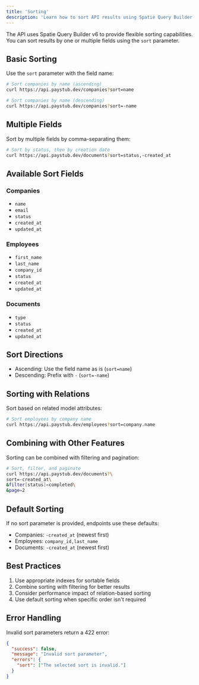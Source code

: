 ```yaml
---
title: 'Sorting'
description: 'Learn how to sort API results using Spatie Query Builder'
---
```


The API uses Spatie Query Builder v6 to provide flexible sorting capabilities. You can sort results by one or multiple fields using the `sort` parameter.

## Basic Sorting

Use the `sort` parameter with the field name:

```bash
# Sort companies by name (ascending)
curl https://api.paystub.dev/companies?sort=name

# Sort companies by name (descending)
curl https://api.paystub.dev/companies?sort=-name
```

## Multiple Fields

Sort by multiple fields by comma-separating them:

```bash
# Sort by status, then by creation date
curl https://api.paystub.dev/documents?sort=status,-created_at
```

## Available Sort Fields

### Companies
- `name`
- `email`
- `status`
- `created_at`
- `updated_at`

### Employees
- `first_name`
- `last_name`
- `company_id`
- `status`
- `created_at`
- `updated_at`

### Documents
- `type`
- `status`
- `created_at`
- `updated_at`

## Sort Directions

- Ascending: Use the field name as is (`sort=name`)
- Descending: Prefix with `-` (`sort=-name`)

## Sorting with Relations

Sort based on related model attributes:

```bash
# Sort employees by company name
curl https://api.paystub.dev/employees?sort=company.name
```

## Combining with Other Features

Sorting can be combined with filtering and pagination:

```bash
# Sort, filter, and paginate
curl https://api.paystub.dev/documents?\
sort=-created_at\
&filter[status]=completed\
&page=2
```

## Default Sorting

If no sort parameter is provided, endpoints use these defaults:

- Companies: `-created_at` (newest first)
- Employees: `company_id,last_name`
- Documents: `-created_at` (newest first)

## Best Practices

1. Use appropriate indexes for sortable fields
2. Combine sorting with filtering for better results
3. Consider performance impact of relation-based sorting
4. Use default sorting when specific order isn't required

## Error Handling

Invalid sort parameters return a 422 error:

```json
{
  "success": false,
  "message": "Invalid sort parameter",
  "errors": {
    "sort": ["The selected sort is invalid."]
  }
}
```